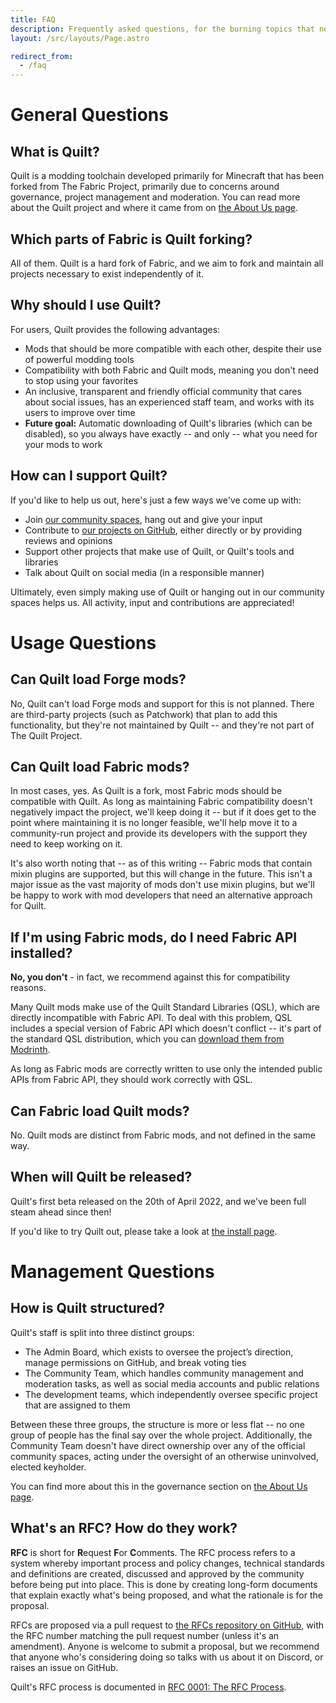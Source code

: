 ```yaml
---
title: FAQ
description: Frequently asked questions, for the burning topics that need addressing regularly.
layout: /src/layouts/Page.astro

redirect_from:
  - /faq
---
```



# General Questions

<Message>

## What is Quilt?

Quilt is a modding toolchain developed primarily for Minecraft that has been forked from The Fabric Project, primarily due to concerns around governance, project management and moderation. You can read more about the Quilt project and where it came from on [the About Us page](/en/about).

</Message>

<Message>

## Which parts of Fabric is Quilt forking?

All of them. Quilt is a hard fork of Fabric, and we aim to fork and maintain all projects necessary to exist independently of it.

</Message>

<Message>

## Why should I use Quilt?

For users, Quilt provides the following advantages:

- Mods that should be more compatible with each other, despite their use of powerful modding tools
- Compatibility with both Fabric and Quilt mods, meaning you don't need to stop using your favorites
- An inclusive, transparent and friendly official community that cares about social issues, has an experienced staff team, and works with its users to improve over time
- **Future goal:** Automatic downloading of Quilt's libraries (which can be disabled), so you always have exactly -- and only -- what you need for your mods to work

</Message>

<Message>

## How can I support Quilt?

If you'd like to help us out, here's just a few ways we've come up with:

- Join [our community spaces](/en/community), hang out and give your input
- Contribute to [our projects on GitHub](https://github.com/quiltmc), either directly or by providing reviews and opinions
- Support other projects that make use of Quilt, or Quilt's tools and libraries
- Talk about Quilt on social media (in a responsible manner)

[//]: # "* Help with ongoing costs by [supporting us financially on OpenCollective](https://opencollective.com/quiltmc)"

Ultimately, even simply making use of Quilt or hanging out in our community spaces helps us. All activity, input and contributions are appreciated!

</Message>

# Usage Questions

<Message>

## Can Quilt load Forge mods?

No, Quilt can't load Forge mods and support for this is not planned. There are third-party projects (such as Patchwork) that plan to add this functionality, but they're not maintained by Quilt -- and they're not part of The Quilt Project.

</Message>

<Message>

## Can Quilt load Fabric mods?

In most cases, yes. As Quilt is a fork, most Fabric mods should be compatible with Quilt. As long as maintaining Fabric compatibility doesn't negatively impact the project, we'll keep doing it -- but if it does get to the point where maintaining it is no longer feasible, we'll help move it to a community-run project and provide its developers with the support they need to keep working on it.

It's also worth noting that -- as of this writing -- Fabric mods that contain mixin plugins are supported, but this will change in the future. This isn't a major issue as the vast majority of mods don't use mixin plugins, but we'll be happy to work with mod developers that need an alternative approach for Quilt.

</Message>

<Message>

## If I'm using Fabric mods, do I need Fabric API installed?

**No, you don't** - in fact, we recommend against this for compatibility reasons.

Many Quilt mods make use of the Quilt Standard Libraries (QSL), which are directly incompatible with Fabric API. To deal with this problem, QSL includes a special version of Fabric API which doesn't conflict -- it's part of the standard QSL distribution, which you can [download them from Modrinth](https://modrinth.com/mod/qsl).

As long as Fabric mods are correctly written to use only the intended public APIs from Fabric API, they should work correctly with QSL.

</Message>

<Message>

## Can Fabric load Quilt mods?

No. Quilt mods are distinct from Fabric mods, and not defined in the same way.

</Message>

<Message>

## When will Quilt be released?

Quilt's first beta released on the 20th of April 2022, and we've been full steam ahead since then!

If you'd like to try Quilt out, please take a look at [the install page](/en/install). [<i class="fas fa-cannabis has-text-dark is-pulled-right"></i>](https://www.youtube.com/watch?v=DJfg39WkMvE)

</Message>

# Management Questions

<Message>

## How is Quilt structured?

Quilt's staff is split into three distinct groups:

- The Admin Board, which exists to oversee the project’s direction, manage permissions on GitHub, and break voting ties
- The Community Team, which handles community management and moderation tasks, as well as social media accounts and public relations
- The development teams, which independently oversee specific project that are assigned to them

Between these three groups, the structure is more or less flat -- no one group of people has the final say over the whole project. Additionally, the Community Team doesn't have direct ownership over any of the official community spaces, acting under the oversight of an otherwise uninvolved, elected keyholder.

You can find more about this in the governance section on [the About Us page](/en/about/#governance).

</Message>

<Message>

## What's an RFC? How do they work?

**RFC** is short for **R**equest **F**or **C**omments. The RFC process refers to a system whereby important process and policy changes, technical standards and definitions are created, discussed and approved by the community before being put into place. This is done by creating long-form documents that explain exactly what's being proposed, and what the rationale is for the proposal.

RFCs are proposed via a pull request to [the RFCs repository on GitHub](https://github.com/QuiltMC/rfcs), with the RFC number matching the pull request number (unless it's an amendment). Anyone is welcome to submit a proposal, but we recommend that anyone who's considering doing so talks with us about it on Discord, or raises an issue on GitHub.

Quilt's RFC process is documented in [RFC 0001: The RFC Process](https://github.com/QuiltMC/rfcs/blob/master/structure/0001-rfc-process.md).

</Message>
